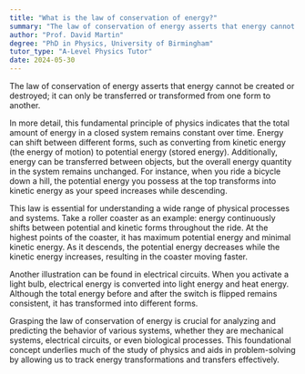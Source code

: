 ```yaml
---
title: "What is the law of conservation of energy?"
summary: "The law of conservation of energy asserts that energy cannot be created or destroyed; it can only be transferred or transformed from one form to another."
author: "Prof. David Martin"
degree: "PhD in Physics, University of Birmingham"
tutor_type: "A-Level Physics Tutor"
date: 2024-05-30
---
```


The law of conservation of energy asserts that energy cannot be created or destroyed; it can only be transferred or transformed from one form to another.

In more detail, this fundamental principle of physics indicates that the total amount of energy in a closed system remains constant over time. Energy can shift between different forms, such as converting from kinetic energy (the energy of motion) to potential energy (stored energy). Additionally, energy can be transferred between objects, but the overall energy quantity in the system remains unchanged. For instance, when you ride a bicycle down a hill, the potential energy you possess at the top transforms into kinetic energy as your speed increases while descending.

This law is essential for understanding a wide range of physical processes and systems. Take a roller coaster as an example: energy continuously shifts between potential and kinetic forms throughout the ride. At the highest points of the coaster, it has maximum potential energy and minimal kinetic energy. As it descends, the potential energy decreases while the kinetic energy increases, resulting in the coaster moving faster.

Another illustration can be found in electrical circuits. When you activate a light bulb, electrical energy is converted into light energy and heat energy. Although the total energy before and after the switch is flipped remains consistent, it has transformed into different forms.

Grasping the law of conservation of energy is crucial for analyzing and predicting the behavior of various systems, whether they are mechanical systems, electrical circuits, or even biological processes. This foundational concept underlies much of the study of physics and aids in problem-solving by allowing us to track energy transformations and transfers effectively.
    